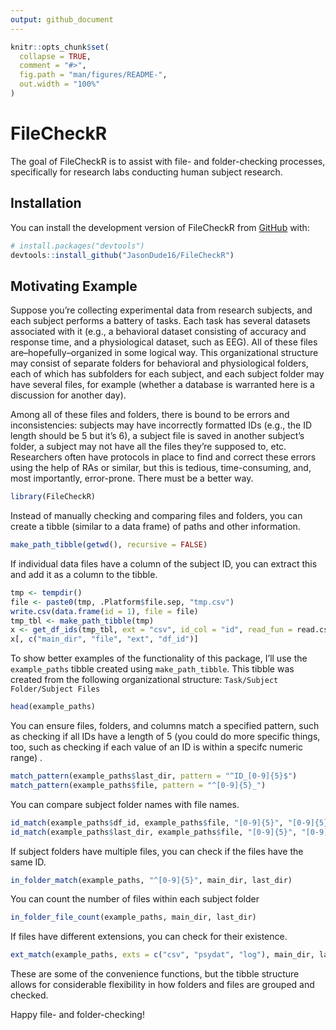 ```yaml
---
output: github_document
---
```


```r
knitr::opts_chunk$set(
  collapse = TRUE,
  comment = "#>",
  fig.path = "man/figures/README-",
  out.width = "100%"
)
```

# FileCheckR

The goal of FileCheckR is to assist with file- and folder-checking processes, specifically for research labs conducting human subject research. 

## Installation

You can install the development version of FileCheckR from [GitHub](https://github.com/) with:

``` r
# install.packages("devtools")
devtools::install_github("JasonDude16/FileCheckR")
```

## Motivating Example 
Suppose you're collecting experimental data from research subjects, and each subject performs a battery of tasks. Each task has several datasets associated with it (e.g., a behavioral dataset consisting of accuracy and response time, and a physiological dataset, such as EEG). All of these files are--hopefully--organized in some logical way. This organizational structure may consist of separate folders for behavioral and physiological folders, each of which has subfolders for each subject, and each subject folder may have several files, for example (whether a database is warranted here is a discussion for another day). 

Among all of these files and folders, there is bound to be errors and inconsistencies: subjects may have incorrectly formatted IDs (e.g., the ID length should be 5 but it's 6), a subject file is saved in another subject's folder, a subject may not have all the files they're supposed to, etc. Researchers often have protocols in place to find and correct these errors using the help of RAs or similar, but this is tedious, time-consuming, and, most importantly, error-prone. There must be a better way.  

```r
library(FileCheckR)
```

Instead of manually checking and comparing files and folders, you can create a tibble (similar to a data frame) of paths and other information.

```r
make_path_tibble(getwd(), recursive = FALSE)
```

If individual data files have a column of the subject ID, you can extract this and add it as a column to the tibble. 

```r
tmp <- tempdir()
file <- paste0(tmp, .Platform$file.sep, "tmp.csv")
write.csv(data.frame(id = 1), file = file)
tmp_tbl <- make_path_tibble(tmp)
x <- get_df_ids(tmp_tbl, ext = "csv", id_col = "id", read_fun = read.csv)
x[, c("main_dir", "file", "ext", "df_id")]
```

To show better examples of the functionality of this package, I'll use the `example_paths` tibble created using `make_path_tibble`. This tibble was created from the following organizational structure: `Task/Subject Folder/Subject Files`

```r
head(example_paths)
```

You can ensure files, folders, and columns match a specified pattern, such as checking if all IDs have a length of 5 (you could do more specific things, too, such as checking if each value of an ID is within a specifc numeric range)  .

```r
match_pattern(example_paths$last_dir, pattern = "^ID_[0-9]{5}$")
match_pattern(example_paths$file, pattern = "^[0-9]{5}_")
```

You can compare subject folder names with file names.  

```r
id_match(example_paths$df_id, example_paths$file, "[0-9]{5}", "[0-9]{5}")
id_match(example_paths$last_dir, example_paths$file, "[0-9]{5}", "[0-9]{4,5}")
```

If subject folders have multiple files, you can check if the files have the same ID.

```r
in_folder_match(example_paths, "^[0-9]{5}", main_dir, last_dir)
```

You can count the number of files within each subject folder

```r
in_folder_file_count(example_paths, main_dir, last_dir)
```

If files have different extensions, you can check for their existence.

```r
ext_match(example_paths, exts = c("csv", "psydat", "log"), main_dir, last_dir)
```

These are some of the convenience functions, but the tibble structure allows for considerable flexibility in how folders and files are grouped and checked.

Happy file- and folder-checking!
